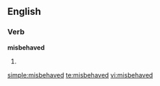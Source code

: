 ==English==

===Verb===
'''misbehaved'''

# {{past of|[[misbehave]]}}

[[simple:misbehaved]]
[[te:misbehaved]]
[[vi:misbehaved]]